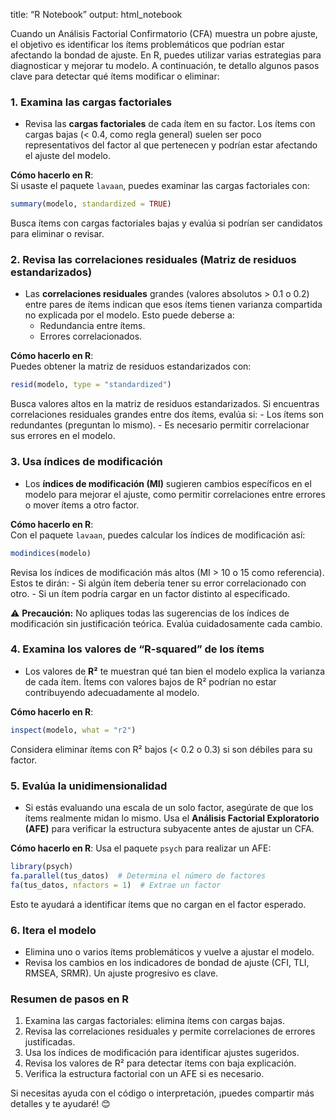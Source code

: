 
title: "R Notebook"
output: html_notebook


Cuando un Análisis Factorial Confirmatorio (CFA) muestra un pobre ajuste, el objetivo es identificar los ítems problemáticos que podrían estar afectando la bondad de ajuste. En R, puedes utilizar varias estrategias para diagnosticar y mejorar tu modelo. A continuación, te detallo algunos pasos clave para detectar qué ítems modificar o eliminar:


### **1. Examina las cargas factoriales**
- Revisa las **cargas factoriales** de cada ítem en su factor. Los ítems con cargas bajas (< 0.4, como regla general) suelen ser poco representativos del factor al que pertenecen y podrían estar afectando el ajuste del modelo.
  
**Cómo hacerlo en R**:  
Si usaste el paquete `lavaan`, puedes examinar las cargas factoriales con:
```R
summary(modelo, standardized = TRUE)
```
Busca ítems con cargas factoriales bajas y evalúa si podrían ser candidatos para eliminar o revisar.



### **2. Revisa las correlaciones residuales (Matriz de residuos estandarizados)**
- Las **correlaciones residuales** grandes (valores absolutos > 0.1 o 0.2) entre pares de ítems indican que esos ítems tienen varianza compartida no explicada por el modelo. Esto puede deberse a:
  - Redundancia entre ítems.
  - Errores correlacionados.

**Cómo hacerlo en R**:  
Puedes obtener la matriz de residuos estandarizados con:
```R
resid(modelo, type = "standardized")
```
Busca valores altos en la matriz de residuos estandarizados. Si encuentras correlaciones residuales grandes entre dos ítems, evalúa si:
- Los ítems son redundantes (preguntan lo mismo).
- Es necesario permitir correlacionar sus errores en el modelo.



### **3. Usa índices de modificación**
- Los **índices de modificación (MI)** sugieren cambios específicos en el modelo para mejorar el ajuste, como permitir correlaciones entre errores o mover ítems a otro factor.
  
**Cómo hacerlo en R**:  
Con el paquete `lavaan`, puedes calcular los índices de modificación así:
```R
modindices(modelo)
```
Revisa los índices de modificación más altos (MI > 10 o 15 como referencia). Estos te dirán:
- Si algún ítem debería tener su error correlacionado con otro.
- Si un ítem podría cargar en un factor distinto al especificado.

⚠️ **Precaución:** No apliques todas las sugerencias de los índices de modificación sin justificación teórica. Evalúa cuidadosamente cada cambio.



### **4. Examina los valores de "R-squared" de los ítems**
- Los valores de **R²** te muestran qué tan bien el modelo explica la varianza de cada ítem. Ítems con valores bajos de R² podrían no estar contribuyendo adecuadamente al modelo.
  
**Cómo hacerlo en R**:
```R
inspect(modelo, what = "r2")
```
Considera eliminar ítems con R² bajos (< 0.2 o 0.3) si son débiles para su factor.



### **5. Evalúa la unidimensionalidad**
- Si estás evaluando una escala de un solo factor, asegúrate de que los ítems realmente midan lo mismo. Usa el **Análisis Factorial Exploratorio (AFE)** para verificar la estructura subyacente antes de ajustar un CFA.

**Cómo hacerlo en R**:
Usa el paquete `psych` para realizar un AFE:
```R
library(psych)
fa.parallel(tus_datos)  # Determina el número de factores
fa(tus_datos, nfactors = 1)  # Extrae un factor
```
Esto te ayudará a identificar ítems que no cargan en el factor esperado.



### **6. Itera el modelo**
- Elimina uno o varios ítems problemáticos y vuelve a ajustar el modelo.
- Revisa los cambios en los indicadores de bondad de ajuste (CFI, TLI, RMSEA, SRMR). Un ajuste progresivo es clave.



### **Resumen de pasos en R**
1. Examina las cargas factoriales: elimina ítems con cargas bajas.
2. Revisa las correlaciones residuales y permite correlaciones de errores justificadas.
3. Usa los índices de modificación para identificar ajustes sugeridos.
4. Revisa los valores de R² para detectar ítems con baja explicación.
5. Verifica la estructura factorial con un AFE si es necesario.

Si necesitas ayuda con el código o interpretación, ¡puedes compartir más detalles y te ayudaré! 😊